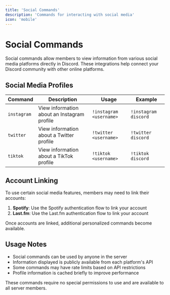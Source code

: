 ```yaml
---
title: 'Social Commands'
description: 'Commands for interacting with social media'
icon: 'mobile'
---
```


# Social Commands

Social commands allow members to view information from various social media platforms directly in Discord. These integrations help connect your Discord community with other online platforms.

## Social Media Profiles

| Command | Description | Usage | Example |
| ------- | ----------- | ----- | ------- |
| `instagram` | View information about an Instagram profile | `!instagram <username>` | `!instagram discord` |
| `twitter` | View information about a Twitter profile | `!twitter <username>` | `!twitter discord` |
| `tiktok` | View information about a TikTok profile | `!tiktok <username>` | `!tiktok discord` |

## Account Linking

To use certain social media features, members may need to link their accounts:

1. **Spotify**: Use the Spotify authentication flow to link your account
2. **Last.fm**: Use the Last.fm authentication flow to link your account

Once accounts are linked, additional personalized commands become available.

## Usage Notes

- Social commands can be used by anyone in the server
- Information displayed is publicly available from each platform's API
- Some commands may have rate limits based on API restrictions
- Profile information is cached briefly to improve performance

These commands require no special permissions to use and are available to all server members.

